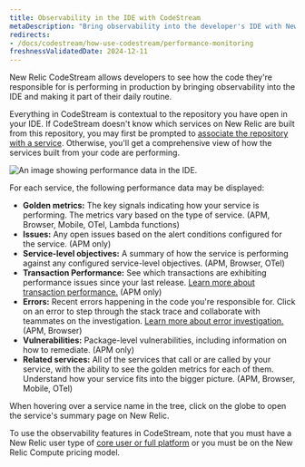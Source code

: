 ```yaml
---
title: Observability in the IDE with CodeStream
metaDescription: "Bring observability into the developer's IDE with New Relic CodeStream."
redirects:
- /docs/codestream/how-use-codestream/performance-monitoring
freshnessValidatedDate: 2024-12-11
---
```




New Relic CodeStream allows developers to see how the code they're responsible for is performing in production by bringing observability into the IDE and making it part of their daily routine. 

Everything in CodeStream is contextual to the repository you have open in your IDE. If CodeStream doesn't know which services on New Relic are built from this repository, you may first be prompted to [associate the repository with a service](/docs/codestream/observability/repo-association). Otherwise, you'll get a comprehensive view of how the services built from your code are performing.

<img
  title="Performance data for your services"
  alt="An image showing performance data in the IDE."
  src={codestreamO11y}
/>

For each service, the following performance data may be displayed:

* **Golden metrics:** The key signals indicating how your service is performing. The metrics vary based on the type of service. (APM, Browser, Mobile, OTel, Lambda functions)
* **Issues:** Any open issues based on the alert conditions configured for the service. (APM only) 
* **Service-level objectives:** A summary of how the service is performing against any configured service-level objectives. (APM, Browser, OTel)
* **Transaction Performance:** See which transactions are exhibiting performance issues since your last release. [Learn more about transaction performance.](/docs/codestream/observability/transactions) (APM only)
* **Errors:** Recent errors happening in the code you're responsible for. Click on an error to step through the stack trace and collaborate with teammates on the investigation. [Learn more about error investigation.](/docs/codestream/observability/error-investigation) (APM, Browser)
* **Vulnerabilities:** Package-level vulnerabilities, including information on how to remediate. (APM only)
* **Related services:** All of the services that call or are called by your service, with the ability to see the golden metrics for each of them. Understand how your service fits into the bigger picture. (APM, Browser, Mobile, OTel)

When hovering over a service name in the tree, click on the globe to open the service's summary page on New Relic.

To use the observability features in CodeStream, note that you must have a New Relic user type of [core user or full platform](/docs/accounts/accounts-billing/new-relic-one-user-management/user-type/#user-type-capabilities) or you must be on the New Relic Compute pricing model.